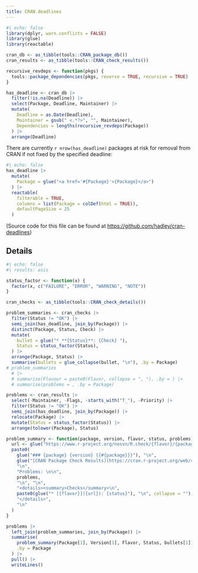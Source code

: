 ```yaml
---
title: CRAN deadlines
---
```


```r
#| echo: false
library(dplyr, warn.conflicts = FALSE)
library(glue)
library(reactable)

cran_db <- as_tibble(tools::CRAN_package_db())
cran_results <- as_tibble(tools::CRAN_check_results())

recursive_revdeps <- function(pkgs) {
  tools::package_dependencies(pkgs, reverse = TRUE, recursive = TRUE)
}

has_deadline <- cran_db |> 
  filter(!is.na(Deadline)) |> 
  select(Package, Deadline, Maintainer) |> 
  mutate(
    Deadline = as.Date(Deadline),
    Maintainer = gsub(" <.*?>", "", Maintainer),
    Dependencies = lengths(recursive_revdeps(Package))
  ) |>
  arrange(Deadline)

```

There are currently `r nrow(has_deadline)` packages at risk for removal from CRAN if not fixed by the specified deadline:

```r
#| echo: false
has_deadline |>
  mutate(
    Package = glue("<a href='#{Package}'>{Package}</a>")
  ) |>
  reactable(
    filterable = TRUE, 
    columns = list(Package = colDef(html = TRUE)),
    defaultPageSize = 25
  )
```

(Source code for this file can be found at <https://github.com/hadley/cran-deadlines>)

## Details

```r
#| echo: false
#| results: asis

status_factor <- function(x) {
  factor(x, c("FAILURE", "ERROR", "WARNING", "NOTE"))
}

cran_checks <- as_tibble(tools::CRAN_check_details())

problem_summaries <- cran_checks |>
  filter(Status != "OK") |>
  semi_join(has_deadline, join_by(Package)) |>
  distinct(Package, Status, Check) |>
  mutate(
    bullet = glue("* **{Status}**: {Check} "), 
    Status = status_factor(Status),
  ) |>
  arrange(Package, Status) |>
  summarise(bullets = glue_collapse(bullet, "\n"), .by = Package)
# problem_summaries 
  # |>
  # summarise(Flavour = paste0(Flavor, collapse = ", "), .by = ) |>
  # summarise(problems = , .by = Package)

problems <- cran_results |> 
  select(-Maintainer, -Flags, -starts_with("T_"), -Priority) |> 
  filter(Status != "OK") |> 
  semi_join(has_deadline, join_by(Package)) |> 
  relocate(Package) |> 
  mutate(Status = status_factor(Status)) |>
  arrange(tolower(Package), Status)

problem_summary <- function(package, version, flavor, status, problems) {
  url <- glue("https://www.r-project.org/nosvn/R.check/{flavor}/{package}-00check.html")
  paste0(
    glue("### {package} {version} {{#{package}}}"), "\n",
    glue("[CRAN Package Check Results](https://cran.r-project.org/web/checks/check_results_{package}.html)"), "\n\n",
    "\n",
    "Problems: \n\n",
    problems,
    "\n", "\n",
    "<details><summary>Checks</summary>\n",
    paste0(glue("* [{flavor}]({url}): {status}"), "\n", collapse = ""),
    "</details>",
    "\n"
  )
}

problems |>
  left_join(problem_summaries, join_by(Package)) |>
  summarise(
    problem_summary(Package[1], Version[1], Flavor, Status, bullets[1]), 
    .by = Package
  ) |>
  pull() |>
  writeLines()
```
